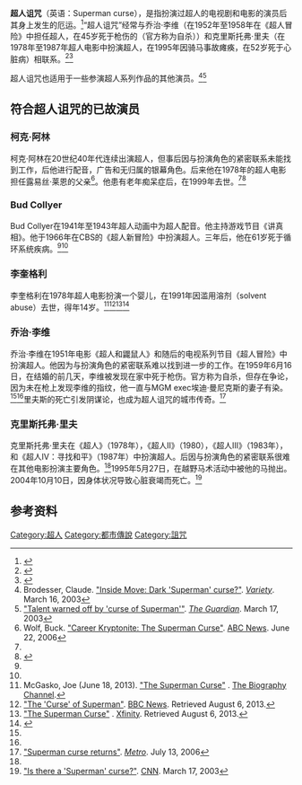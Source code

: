 '''超人诅咒'''（英语：Superman curse），是指扮演过超人的电视剧和电影的演员后其身上发生的厄运。<ref name=TV.com>{{cite web|url=http://www.tv.com/news/dana-reeve-widow-of-chris-reeve-dies-at-44-3557/ |title=Dana Reeve, widow of Chris Reeve, dies at 44 |last=Mahan |first=Colin |date=2006-03-07 |work=[[TV.com|TV.com]] |accessdate=2011-10-01}}</ref>“超人诅咒”经常与乔治·李维（在1952年至1958年在《超人冒险》中担任超人，在45岁死于枪伤的（官方称为自杀））和克里斯托弗·里夫（在1978年至1987年超人电影中扮演超人，在1995年因骑马事故瘫痪，在52岁死于心脏病）相联系。<ref>{{cite news |url=http://news.google.com/newspapers?id=fX0xAAAAIBAJ&sjid=EaIFAAAAIBAJ&pg=5145,559807&dq=superman+curse&hl=en |title=Superman role proves actors' curse |date=1995-06-02 |agency=[[Associated_Press|Associated Press]] |work=Reading Eagle |accessdate=2011-10-01}}</ref><ref>{{cite news |url=http://thestar.com.my/lifestyle/story.asp?file=/2004/10/29/features/9238453&sec=features |title=World without Superman |last=Rahan |first=Kaleon |date=2004-10-29 |work=[[The_Star_(Malaysia)|The Star]] |accessdate=2011-10-01 |location=Petaling Jaya, Malaysia |deadurl=yes |archiveurl=https://archive.is/20120729171335/http://thestar.com.my/lifestyle/story.asp?file=/2004/10/29/features/9238453&sec=features |archivedate=2012年7月29日 |df= }}</ref>

超人诅咒也适用于一些参演超人系列作品的其他演员。<ref name=Variety>Brodesser, Claude. [http://www.variety.com/index.asp?layout=story&articleid=VR1117882354&categoryid=13&cs=1 "Inside Move: Dark 'Superman' curse?"]. ''[[Variety_(magazine)|Variety]]''. March 16, 2003</ref><ref>[http://www.guardian.co.uk/film/2003/mar/17/news2 "Talent warned off by 'curse of Superman'"]. ''[[The_Guardian|The Guardian]]''. March 17, 2003</ref>

==符合超人诅咒的已故演员==
===柯克·阿林===
柯克·阿林在20世纪40年代连续出演超人，但事后因与扮演角色的紧密联系未能找到工作，后他进行配音，广告和无归属的银幕角色。后来他在1978年的超人电影担任露易丝·莱恩的父亲<ref name=ABCNews>Wolf, Buck. [http://abcnews.go.com/Entertainment/WolfFiles/story?id=2103736 "Career Kryptonite: The Superman Curse"]. [[ABC_News|ABC News]]. June 22, 2006</ref>。他患有老年痴呆症后，在1999年去世。<ref name=Variety/><ref>{{cite news |url=http://www.independent.co.uk/arts-entertainment/obituary-kirk-alyn-1083768.html |title=Obituary: Kirk Alyn |last=Vallance |first=Tom |date=1999-03-29 |work=[[The_Independent|The Independent]]|accessdate=2011-10-01 |location=London}}</ref>

===Bud Collyer===
Bud Collyer在1941年至1943年超人动画中为超人配音。他主持游戏节目《讲真相》。他于1966年在CBS的《超人新冒险》中扮演超人。三年后，他在61岁死于循环系统疾病。<ref name=Variety/><ref name=CNN/>

===李奎格利===
李奎格利在1978年超人电影扮演一个婴儿，在1991年因滥用溶剂（solvent abuse）去世，得年14岁。<ref name=BiographyChannel>McGasko, Joe (June 18, 2013). [http://www.biography.com/blog/the-superman-curse-21259185 "The Superman Curse"] {{Wayback|url=http://www.biography.com/blog/the-superman-curse-21259185 |date=20140315202516 }}. [[The_Biography_Channel|The Biography Channel]].</ref><ref>[http://news.bbc.co.uk/dna/place-lancashire/plain/A13645208 "The 'Curse' of Superman"]. [[BBC_News|BBC News]]. Retrieved August 6, 2013.</ref><ref>[http://xfinity.comcast.net/slideshow/entertainment-hollywoodcurses/9/ "The Superman Curse"] {{webarchive|url=https://web.archive.org/web/20130719063733/http://xfinity.comcast.net/slideshow/entertainment-hollywoodcurses/9/ |date=2013-07-19 }}. [[Xfinity|Xfinity]]. Retrieved August 6, 2013.</ref><ref>{{cite book |last=Downton |first=Dawn Rae |title=The Little Book of Curses and Maledictions for Everyday Use |publisher=Skyhorse |location=New York |year=2009 |pages=21–22 |isbn=1-60239-741-4 |url=http://books.google.com/books?id=APnE8CWaDRcC&pg=PA21&dq=%22lee+quigley%22&hl=en&ei=Wb6GTrqlIaLw0gGbqNjUDw&sa=X&oi=book_result&ct=result&resnum=8&ved=0CF4Q6AEwBw#v=onepage&q=%22lee%20quigley%22&f=false}}</ref>

===乔治·李维===
乔治·李维在1951年电影《超人和鼹鼠人》和随后的电视系列节目《超人冒险》中扮演超人。他因为与扮演角色的紧密联系难以找到进一步的工作。在1959年6月16日，在结婚的前几天，李维被发现在家中死于枪伤。官方称为自杀，但存在争论，因为未在枪上发现李维的指纹，他一直与MGM exec埃迪·曼尼克斯的妻子有染。<ref name=ABCNews/><ref name=CNN/>里夫斯的死亡引发阴谋论，也成为超人诅咒的城市传奇。<ref name=Metro>[http://www.metro.co.uk/showbiz/17464-superman-curse-returns "Superman curse returns"]. ''[[Metro_(British_newspaper)|Metro]]''. July 13, 2006</ref>
===克里斯托弗·里夫===
克里斯托弗·里夫在《超人》（1978年），《超人II》（1980），《超人III》（1983年），和《超人IV：寻找和平》（1987年）中扮演超人。后因与扮演角色的紧密联系很难在其他电影扮演主要角色。<ref name=ABCNews/>1995年5月27日，在越野马术活动中被他的马抛出。2004年10月10日，因身体状况导致心脏衰竭而死亡。<ref name=CNN>[http://www.cnn.com/2003/SHOWBIZ/Movies/03/17/film.superman.reut/ "Is there a 'Superman' curse?"]. [[CNN|CNN]]. March 17, 2003</ref>
==参考资料==
{{reflist}}

{{超人}}
{{DEFAULTSORT:Superman curse}}
[[Category:超人|Category:超人]]
[[Category:都市傳說|Category:都市傳說]]
[[Category:詛咒|Category:詛咒]]